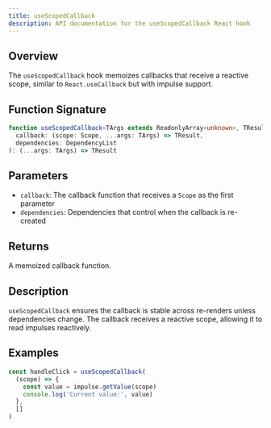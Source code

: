```yaml
---
title: useScopedCallback
description: API documentation for the useScopedCallback React hook
---
```


## Overview

The `useScopedCallback` hook memoizes callbacks that receive a reactive scope, similar to `React.useCallback` but with impulse support.

## Function Signature

```typescript
function useScopedCallback<TArgs extends ReadonlyArray<unknown>, TResult>(
  callback: (scope: Scope, ...args: TArgs) => TResult,
  dependencies: DependencyList
): (...args: TArgs) => TResult
```

## Parameters

- `callback`: The callback function that receives a `Scope` as the first parameter
- `dependencies`: Dependencies that control when the callback is re-created

## Returns

A memoized callback function.

## Description

`useScopedCallback` ensures the callback is stable across re-renders unless dependencies change. The callback receives a reactive scope, allowing it to read impulses reactively.

## Examples

```typescript
const handleClick = useScopedCallback(
  (scope) => {
    const value = impulse.getValue(scope)
    console.log('Current value:', value)
  },
  []
)
```